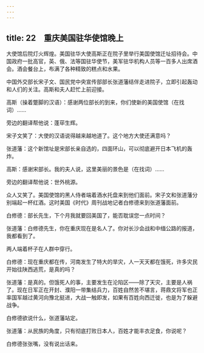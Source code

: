 ```yaml
---
---
---
```

title: 22　重庆美国驻华使馆晚上
---




大使馆后院灯火辉煌。美国驻华大使高斯正在院子里举行美国使馆迁址招待会。中国政府一批高官，英、俄、法等国驻华使节，美军驻华机构人员等一百多人出席酒会。酒会餐台上，布满了各种精致的糕点和水果。

中国外交部长宋子文、国民党中央宣传部部长张道藩结伴走进院子，立即引起轰动和人们的关注。高斯和夫人赶忙上前迎接。

高斯（操着蹩脚的汉语）：感谢两位部长的到来，你们使新的美国使馆（在找词）……

旁边的翻译帮他说：蓬荜生辉。

宋子文笑了：大使的汉语说得越来越地道了。这个地方大使还满意吗？

张道藩：这个新馆址是宋部长亲自选的，四面环山，可以彻底避开日本飞机的轰炸。

高斯：感谢宋部长。我的夫人说，这里美丽的景色是（在找词）……

旁边的翻译帮他说：世外桃源。

众人又笑了。美国使馆的黑人侍者端着酒水托盘来到他们面前。宋子文和张道藩分别端起一杯红酒。这时美国《时代》周刊战地记者白修德来到张道藩面前。

白修德：部长先生，下个月我就要回美国了，能否耽误您一点时间？

张道藩：白修德先生，你在重庆现在是名人了。你对长沙会战和中缅公路的报道，我都看到了。

两人端着杯子在人群中穿行。

白修德：现在重庆都在传，河南发生了特大的旱灾，人一天天都在饿死，许多灾民开始往陕西逃荒，是真的吗？

张道藩：是真的。但饿死人的事，主要发生在沦陷区——除了天灾，主要是人祸了。现在日军正在开封、濮阳一带集结兵力，百姓自然苦不堪言，蒋鼎文将军也正率国军越过黄河向豫北挺进，大战一触即发，如果有百姓向西迁徙，也是为了躲避战争。

白修德欲说什么，张道藩站定。

张道藩：从民族的角度，只有彻底打败日本人，百姓才能丰衣足食，你说呢？

白修德张张嘴，没有说出话来。